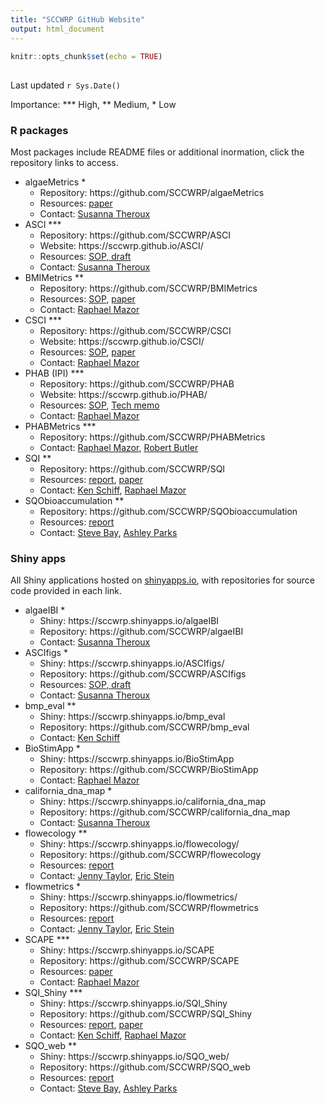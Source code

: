 ```yaml
---
title: "SCCWRP GitHub Website"
output: html_document
---
```


```r
knitr::opts_chunk$set(echo = TRUE)
```

## {.tabset}

Last updated `r Sys.Date()`

Importance: *** High, ** Medium, * Low

### R packages

Most packages include README files or additional inormation, click the repository links to access.

* algaeMetrics *
     * Repository: https://github.com/SCCWRP/algaeMetrics
     * Resources: [paper](http://ftp.sccwrp.org/pub/download/DOCUMENTS/JournalArticles/776_StreamIndicesBioticIntegrity_Abstract.pdf)
     * Contact: [Susanna Theroux](susannat@sccwrp.org)

* ASCI ***
     * Repository: https://github.com/SCCWRP/ASCI
     * Website: https://sccwrp.github.io/ASCI/
     * Resources: [SOP, draft](https://github.com/SCCWRP/ASCIsop)
     * Contact: [Susanna Theroux](mailto:susannat@sccwrp.org)

* BMIMetrics **
     * Repository: https://github.com/SCCWRP/BMIMetrics
     * Resources: [SOP](https://www.waterboards.ca.gov/water_issues/programs/swamp/bioassessment/docs/CSCI_Instructions_08_01_18.pdf), [paper](http://ftp.sccwrp.org/pub/download/DOCUMENTS/JournalArticles/889_MazorBioasssmentComplexHabitats_CSCI.pdf)
     * Contact: [Raphael Mazor](mailto:raphaelm@sccwrp.orb)
     
* CSCI ***
     * Repository: https://github.com/SCCWRP/CSCI
     * Website: https://sccwrp.github.io/CSCI/
     * Resources: [SOP](https://www.waterboards.ca.gov/water_issues/programs/swamp/bioassessment/docs/CSCI_Instructions_08_01_18.pdf), [paper](http://ftp.sccwrp.org/pub/download/DOCUMENTS/JournalArticles/889_MazorBioasssmentComplexHabitats_CSCI.pdf)
     * Contact: [Raphael Mazor](mailto:raphaelm@sccwrp.orb)
          
* PHAB (IPI) ***
     * Repository: https://github.com/SCCWRP/PHAB
     * Website: https://sccwrp.github.io/PHAB/
     * Resources: [SOP](https://www.waterboards.ca.gov/water_issues/programs/swamp/bioassessment/docs/phab_sop.pdf), [Tech memo](https://www.waterboards.ca.gov/water_issues/programs/swamp/bioassessment/docs/physical_habitat_index_technical_memo.pdf) 
     * Contact: [Raphael Mazor](mailto:raphaelm@sccwrp.org)
     
* PHABMetrics  ***
     * Repository: https://github.com/SCCWRP/PHABMetrics
     * Contact: [Raphael Mazor](mailto:raphaelm@sccwrp.org), [Robert Butler](robertb@sccwrp.org)
     
* SQI **
     * Repository: https://github.com/SCCWRP/SQI
     * Resources: [report](http://ftp.sccwrp.org/pub/download/DOCUMENTS/TechnicalReports/1080_StreamQualityIndex.pdf), [paper](http://ftp.sccwrp.org/pub/download/DOCUMENTS/TechnicalReports/1080_StreamQualityIndex.pdf)
     * Contact: [Ken Schiff](mailto:kens@sccwrp.org), [Raphael Mazor](mailto:raphaelm@sccwrp.org)
     
* SQObioaccumulation **
     * Repository: https://github.com/SCCWRP/SQObioaccumulation
     * Resources: [report](http://ftp.sccwrp.org/pub/download/DOCUMENTS/TechnicalReports/1000_SQOHumanHealthFramework.pdf)
     * Contact: [Steve Bay](mailto:steveb@sccwrp.org), [Ashley Parks](mailto:ashleyp@sccwrp.org)
     
### Shiny apps

All Shiny applications hosted on [shinyapps.io](https://www.shinyapps.io/), with repositories for source code provided in each link.

* algaeIBI *
     * Shiny: https://sccwrp.shinyapps.io/algaeIBI
     * Repository: https://github.com/SCCWRP/algaeIBI
     * Contact: [Susanna Theroux](mailto:susannat@sccwrp.org)

* ASCIfigs *
     * Shiny: https://sccwrp.shinyapps.io/ASCIfigs/
     * Repository: https://github.com/SCCWRP/ASCIfigs
     * Resources: [SOP, draft](https://github.com/SCCWRP/ASCIsop)
     * Contact: [Susanna Theroux](mailto:susannat@sccwrp.org)

* bmp_eval **
     * Shiny: https://sccwrp.shinyapps.io/bmp_eval
     * Repository: https://github.com/SCCWRP/bmp_eval
     * Contact: [Ken Schiff](mailto:kens@sccwrp.org)

* BioStimApp *
     * Shiny: https://sccwrp.shinyapps.io/BioStimApp
     * Repository: https://github.com/SCCWRP/BioStimApp     
     * Contact: [Raphael Mazor](mailto:raphaelm@sccwrp.org)
     
* california_dna_map *
     * Shiny: https://sccwrp.shinyapps.io/california_dna_map
     * Repository: https://github.com/SCCWRP/california_dna_map
     * Contact: [Susanna Theroux](mailto:susannat@sccwrp.org)
     
* flowecology **
     * Shiny: https://sccwrp.shinyapps.io/flowecology/
     * Repository: https://github.com/SCCWRP/flowecology
     * Resources: [report](http://ftp.sccwrp.org/pub/download/DOCUMENTS/TechnicalReports/1084_ClimateChangeVulnerability.pdf)
     * Contact: [Jenny Taylor](mailto:jennyt@sccrwp.org), [Eric Stein](mailto:erics@sccwrp.org)

* flowmetrics *
     * Shiny: https://sccwrp.shinyapps.io/flowmetrics/
     * Repository: https://github.com/SCCWRP/flowmetrics
     * Resources: [report](http://ftp.sccwrp.org/pub/download/DOCUMENTS/TechnicalReports/1084_ClimateChangeVulnerability.pdf)
     * Contact: [Jenny Taylor](mailto:jennyt@sccrwp.org), [Eric Stein](mailto:erics@sccwrp.org)

* SCAPE *** 
     * Shiny: https://sccwrp.shinyapps.io/SCAPE
     * Repository: https://github.com/SCCWRP/SCAPE
     * Resources: [paper](http://ftp.sccwrp.org/pub/download/DOCUMENTS/JournalArticles/1090_StreamBiologicalIntegrity.pdf)
     * Contact: [Raphael Mazor](mailto:raphaelm@sccwrp.org)
     
* SQI_Shiny ***
     * Shiny: https://sccwrp.shinyapps.io/SQI_Shiny
     * Repository: https://github.com/SCCWRP/SQI_Shiny
     * Resources: [report](http://ftp.sccwrp.org/pub/download/DOCUMENTS/TechnicalReports/1080_StreamQualityIndex.pdf), [paper](http://ftp.sccwrp.org/pub/download/DOCUMENTS/TechnicalReports/1080_StreamQualityIndex.pdf)
     * Contact: [Ken Schiff](mailto:kens@sccwrp.org), [Raphael Mazor](mailto:raphaelm@sccwrp.org)
     
* SQO_web **
     * Shiny: https://sccwrp.shinyapps.io/SQO_web/
     * Repository: https://github.com/SCCWRP/SQO_web
     * Resources: [report](http://ftp.sccwrp.org/pub/download/DOCUMENTS/TechnicalReports/1000_SQOHumanHealthFramework.pdf)
     * Contact: [Steve Bay](mailto:steveb@sccwrp.org), [Ashley Parks](ashleyp@sccwrp.org)
     